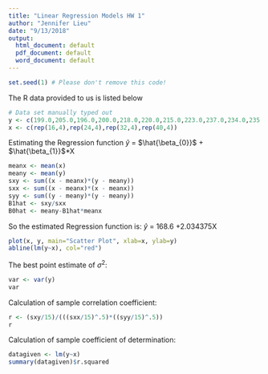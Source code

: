 ```yaml
---
title: "Linear Regression Models HW 1"
author: "Jennifer Lieu"
date: "9/13/2018"
output:
  html_document: default
  pdf_document: default
  word_document: default
---
```


```r
set.seed(1) # Please don't remove this code!
```

The R data provided to us is listed below
```r
# Data set manually typed out
y <- c(199.0,205.0,196.0,200.0,218.0,220.0,215.0,223.0,237.0,234.0,235.0,230.0,250.0,248.0,253.0,246.0)
x <- c(rep(16,4),rep(24,4),rep(32,4),rep(40,4))  
```

Estimating the Regression function $\hat{y}$ = $\hat{\beta_{0}}$ + $\hat{\beta_{1}}$*X

```r
meanx <- mean(x)
meany <- mean(y)
sxy <- sum((x - meanx)*(y - meany))
sxx <- sum((x - meanx)*(x - meanx))
syy <- sum((y - meany)*(y - meany))
B1hat <- sxy/sxx
B0hat <- meany-B1hat*meanx
```

So the estimated Regression function is:
$\hat{y}$ = 168.6 +2.034375X

```r
plot(x, y, main="Scatter Plot", xlab=x, ylab=y)
abline(lm(y~x), col="red")
```

The best point estimate of $\sigma^2$:
```r
var <- var(y)
var
```

Calculation of sample correlation coefficient:

```r
r <- (sxy/15)/(((sxx/15)^.5)*((syy/15)^.5))
r
```

Calculation of sample coefficient of determination:

```r
datagiven <- lm(y~x)
summary(datagiven)$r.squared
```